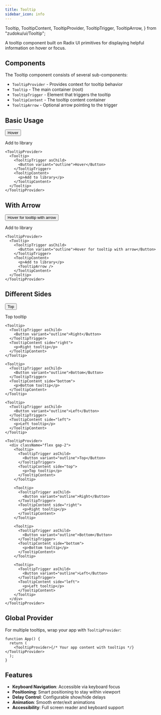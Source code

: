 ```yaml
---
title: Tooltip
sidebar_icon: info
---
```


  Tooltip,
  TooltipContent,
  TooltipProvider,
  TooltipTrigger,
  TooltipArrow,
} from "zudoku/ui/Tooltip";

A tooltip component built on Radix UI primitives for displaying helpful information on hover or focus.

## Components

The Tooltip component consists of several sub-components:

- `TooltipProvider` - Provides context for tooltip behavior
- `Tooltip` - The main container (root)
- `TooltipTrigger` - Element that triggers the tooltip
- `TooltipContent` - The tooltip content container
- `TooltipArrow` - Optional arrow pointing to the trigger

## Basic Usage

<TooltipProvider>
  <Tooltip>
    <TooltipTrigger asChild>
      <Button variant="outline">Hover</Button>
    </TooltipTrigger>
    <TooltipContent>
      <p>Add to library</p>
    </TooltipContent>
  </Tooltip>
</TooltipProvider>

```tsx
<TooltipProvider>
  <Tooltip>
    <TooltipTrigger asChild>
      <Button variant="outline">Hover</Button>
    </TooltipTrigger>
    <TooltipContent>
      <p>Add to library</p>
    </TooltipContent>
  </Tooltip>
</TooltipProvider>
```

## With Arrow

<TooltipProvider>
  <Tooltip>
    <TooltipTrigger asChild>
      <Button variant="outline">Hover for tooltip with arrow</Button>
    </TooltipTrigger>
    <TooltipContent>
      <p>Add to library</p>
      <TooltipArrow />
    </TooltipContent>
  </Tooltip>
</TooltipProvider>

```tsx
<TooltipProvider>
  <Tooltip>
    <TooltipTrigger asChild>
      <Button variant="outline">Hover for tooltip with arrow</Button>
    </TooltipTrigger>
    <TooltipContent>
      <p>Add to library</p>
      <TooltipArrow />
    </TooltipContent>
  </Tooltip>
</TooltipProvider>
```

## Different Sides

<TooltipProvider>
  <div className="flex gap-2">
    <Tooltip>
      <TooltipTrigger asChild>
        <Button variant="outline">Top</Button>
      </TooltipTrigger>
      <TooltipContent side="top">
        <p>Top tooltip</p>
      </TooltipContent>
    </Tooltip>

    <Tooltip>
      <TooltipTrigger asChild>
        <Button variant="outline">Right</Button>
      </TooltipTrigger>
      <TooltipContent side="right">
        <p>Right tooltip</p>
      </TooltipContent>
    </Tooltip>

    <Tooltip>
      <TooltipTrigger asChild>
        <Button variant="outline">Bottom</Button>
      </TooltipTrigger>
      <TooltipContent side="bottom">
        <p>Bottom tooltip</p>
      </TooltipContent>
    </Tooltip>

    <Tooltip>
      <TooltipTrigger asChild>
        <Button variant="outline">Left</Button>
      </TooltipTrigger>
      <TooltipContent side="left">
        <p>Left tooltip</p>
      </TooltipContent>
    </Tooltip>

  </div>
</TooltipProvider>

```tsx
<TooltipProvider>
  <div className="flex gap-2">
    <Tooltip>
      <TooltipTrigger asChild>
        <Button variant="outline">Top</Button>
      </TooltipTrigger>
      <TooltipContent side="top">
        <p>Top tooltip</p>
      </TooltipContent>
    </Tooltip>

    <Tooltip>
      <TooltipTrigger asChild>
        <Button variant="outline">Right</Button>
      </TooltipTrigger>
      <TooltipContent side="right">
        <p>Right tooltip</p>
      </TooltipContent>
    </Tooltip>

    <Tooltip>
      <TooltipTrigger asChild>
        <Button variant="outline">Bottom</Button>
      </TooltipTrigger>
      <TooltipContent side="bottom">
        <p>Bottom tooltip</p>
      </TooltipContent>
    </Tooltip>

    <Tooltip>
      <TooltipTrigger asChild>
        <Button variant="outline">Left</Button>
      </TooltipTrigger>
      <TooltipContent side="left">
        <p>Left tooltip</p>
      </TooltipContent>
    </Tooltip>
  </div>
</TooltipProvider>
```

## Global Provider

For multiple tooltips, wrap your app with `TooltipProvider`:

```tsx
function App() {
  return (
    <TooltipProvider>{/* Your app content with tooltips */}</TooltipProvider>
  );
}
```

## Features

- **Keyboard Navigation**: Accessible via keyboard focus
- **Positioning**: Smart positioning to stay within viewport
- **Delay Control**: Configurable show/hide delays
- **Animation**: Smooth enter/exit animations
- **Accessibility**: Full screen reader and keyboard support
